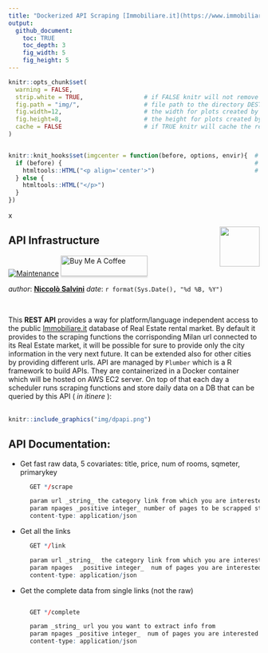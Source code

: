 ```yaml
---
title: "Dockerized API Scraping [Immobiliare.it](https://www.immobiliare.it/)"
output: 
  github_document:
    toc: TRUE
    toc_depth: 3
    fig_width: 5
    fig_height: 5
---
```


<!-- README.md is generated from README.Rmd. Please edit that file -->




```r
knitr::opts_chunk$set(
  warning = FALSE,  
  strip.white = TRUE,                 # if FALSE knitr will not remove white spaces at the beg or end
  fig.path = "img/",                  # file path to the directory DESTINATION where knitr shall store the
  fig.width=12,                       # the width for plots created by code chunk
  fig.height=8,                       # the height for plots created by code chunk
  cache = FALSE                       # if TRUE knitr will cache the results to reuse in future knits
)


knitr::knit_hooks$set(imgcenter = function(before, options, envir){  # to center image 
  if (before) {                                                      # add imgcenter = TRUE
    htmltools::HTML("<p align='center'>")                            # to the chunk options
  } else {
    htmltools::HTML("</p>")
  }
})
```

x

<img src="img/logo.png" align="right" height="80" />
 
## API Infrastructure

[![Maintenance](https://img.shields.io/badge/Maintained%3F-yes-green.svg)](https://GitHub.com/Naereen/StrapDown.js/graphs/commit-activity) <a href="https://www.buymeacoffee.com/gbraad" target="_blank"><img src="img/orange_img.png" alt="Buy Me A Coffee" style="height: 41px !important;width: 174px !important;box-shadow: 0px 3px 2px 0px rgba(190, 190, 190, 0.5) !important;-webkit-box-shadow: 0px 3px 2px 0px rgba(190, 190, 190, 0.5) !important;" ></a>

<script type="text/javascript" src="https://cdnjs.buymeacoffee.com/1.0.0/button.prod.min.js" data-name="bmc-button" data-slug="niccosalvini" data-color="#FFDD00" data-emoji=""  data-font="Cookie" data-text="Buy me a coffee" data-outline-color="#000" data-font-color="#000" data-coffee-color="#fff" ></script>

_author_: **[Niccolò Salvini](https://niccolosalvini.netlify.app/)**
_date_: `r format(Sys.Date(), "%d %B, %Y")`


<br> 

 
This **REST API** provides a way for platform/language independent access to the public [Immobiliare.it](https://www.immobiliare.it/) database of Real Estate rental market. By default it provides to the scraping functions the corrisponding Milan url connected to its Real Estate market, it will be possible for sure to provide only the city information in the very next future. It can be extended also for other cities by providing different urls. API are managed by `Plumber` which is a R framework to build APIs. They are containerized in a Docker container which will be hosted on AWS EC2 server. 
On top of that each day a scheduler runs scraping functions and store daily data on a DB that can be queried by this API ( _in itinere_ ):
<br><br>


```r
knitr::include_graphics("img/dpapi.png") 
```


## API Documentation:  

- Get fast raw data, 5 covariates: title, price, num of rooms, sqmeter, primarykey
```r
      GET */scrape

      param url _string_ the category link from which you are interested to extract data
      param npages _positive integer_ number of pages to be scrapped starting from page 1 
      content-type: application/json 
```
- Get all the links 

```r
      GET */link

      param url _string_  the category link from which you are interested to extract data
      param npages  _positive integer_  num of pages you are interested in
      content-type: application/json 
```   
      
-  Get the complete data from single links (not the raw)

```r

      GET */complete

      param _string_ url you you want to extract info from
      param npages _positive integer_  num of pages you are interested starting from the url param
      content-type: application/json
            

```

 